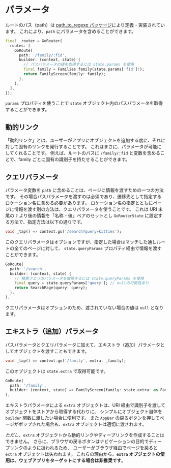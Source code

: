 # パラメータ

ルートのパス（path）は [path_to_regexp パッケージ](https://pub.dev/packages/path_to_regexp)により定義・実装されています。
これにより、`path` にパラメータを含めることができます。

```dart
final _router = GoRouter(
  routes: [
    GoRoute(
      path: '/family/:fid',
      builder: (context, state) {
        // パスパラメータの値を取得するには state.params を使用
        final family = Families.family(state.params['fid']!);
        return FamilyScreen(family: family);
      },
    ),
  ],
]);
```

`params` プロパティを使うことで `state` オブジェクト内のパスパラメータを取得することができます。

## 動的リンク

「動的リンク」とは、ユーザーがアプリにオブジェクトを追加する度に、それに対して固有のリンクを発行することです。
これはまさに、パラメータが可能にしてくれることです。
例えば、ルートのパスに `/family/:fid` と変数を含めることで、family ごとに固有の識別子を持たせることができます。

## クエリパラメータ

パラメータ変数を `path` に含めることは、ページに情報を渡すための一つの方法です。
その場合パスパラメータを渡すのは必須であり、遷移先として指定するロケーション名に含める必要があります。
ロケーション名の指定とともにページに情報を渡す別の方法は、クエリパラメータを使うことです。
これは URI 末尾の `?` より後の情報を「名称 - 値」ペアのセットとし `GoRouterState` に設定する方法で、指定方法は以下の通りです。

```dart
void _tap() => context.go('/search?query=kitties');
```

このクエリパラメータはオプションですが、指定した場合はマッチした通しルートの全てのページに対して、
`state.queryParams` プロパティ経由で情報を渡すことができます。

```dart
GoRoute(
  path: '/search',
  builder: (context, state) {
    // 検索クエリのパラメータを取得するには state.queryParams を使用
    final query = state.queryParams['query']; // nullの可能性あり
    return SearchPage(query: query);
  },
),
```

クエリパラメータはオプションのため、渡されていない場合の値は `null` となります。

## エキストラ（追加）パラメータ

パスパラメータとクエリパラメータに加えて、エキストラ（追加）パラメータとしてオブジェクトを渡すこともできます。

```dart
void _tap() => context.go('/family', extra: _family);
```

このオブジェクトは `state.extra` で取得可能です。

```dart
GoRoute(
  path: '/family',
  builder: (context, state) => FamilyScreen(family: state.extra! as Family),
),
```

エキストラパラメータによる `extra` オブジェクトは、URI 経由で識別子を渡してオブジェクトをストアから取得する代わりに、
シンプルにオブジェクト自体を `builder` 関数に渡したい場合に便利です。
また `AppBar` の戻るボタンを押してページがポップされた場合も、`extra` オブジェクトは適切に渡されます。

_ただし_、`extra` オブジェクトから動的リンクやディープリンクを作成することはできません。
さらに、ブラウザの戻るボタンはナビゲーションの目的でディープリンクのように扱われるため、
ユーザーがブラウザ経由でページを戻ると `extra` オブジェクトは失われます。
これらの理由から、__`extra` オブジェクトの使用は、ウェブアプリをターゲットにする場合は非推奨です__。